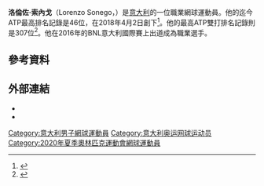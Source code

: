 '''洛倫佐·索內戈'''（Lorenzo Sonego，{{bd|1995年|5月11日}}）是[[意大利|意大利]]的一位職業網球運動員。他的迄今ATP最高排名記錄是46位，在2018年4月2日創下<ref>{{cite web|url=https://en.tennistemple.com/lorenzo-sonego-ps4162|title=Lorenzo Sonego - Tennis Temple|accessdate=28 July 2013|archive-date=2020-11-24|archive-url=https://web.archive.org/web/20201124183247/https://en.tennistemple.com/lorenzo-sonego-ps4162|dead-url=no}}</ref>。他的最高ATP雙打排名記錄則是307位<ref>{{cite web|url=https://www.atptour.com/en/players/lorenzo-sonego/su87/rankings-history|title=Lorenzo Sonego - Rankings history|accessdate=27 July 2018|archive-date=2020-08-03|archive-url=https://web.archive.org/web/20200803165012/https://www.atptour.com/en/players/lorenzo-sonego/su87/rankings-history|dead-url=no}}</ref>。他在2016年的BNL意大利國際賽上出道成為職業選手。
== 參考資料 ==
{{reflist}}
== 外部連結 ==
* {{ATP|su87}}
* {{ITF profile|100170935}}
{{DEFAULTSORT:Sonego, Lorenzo}}
[[Category:意大利男子網球運動員|Category:意大利男子網球運動員]]
[[Category:意大利奥运网球运动员|Category:意大利奥运网球运动员]]
[[Category:2020年夏季奧林匹克運動會網球運動員|Category:2020年夏季奧林匹克運動會網球運動員]]